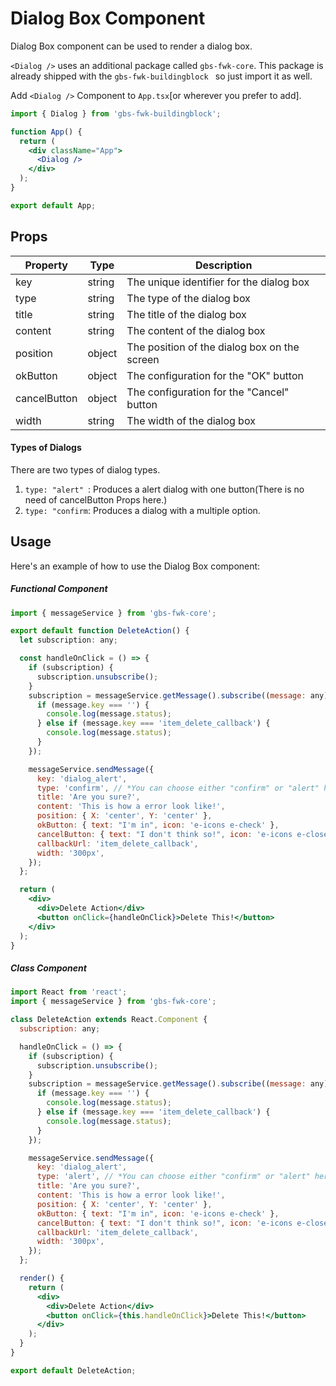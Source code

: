 # Dialog Box Component

Dialog Box component can be used to render a dialog box.

`<Dialog />` uses an additional package called `gbs-fwk-core`. This package is already shipped with the `gbs-fwk-buildingblock ` so just import it as well.

Add `<Dialog />` Component to `App.tsx`[or wherever you prefer to add].

```jsx copy filename="App.tsx"
import { Dialog } from 'gbs-fwk-buildingblock';

function App() {
  return (
    <div className="App">
      <Dialog />
    </div>
  );
}

export default App;
```

## Props

| Property     | Type   | Description                                  |
| ------------ | ------ | -------------------------------------------- |
| key          | string | The unique identifier for the dialog box     |
| type         | string | The type of the dialog box                   |
| title        | string | The title of the dialog box                  |
| content      | string | The content of the dialog box                |
| position     | object | The position of the dialog box on the screen |
| okButton     | object | The configuration for the "OK" button        |
| cancelButton | object | The configuration for the "Cancel" button    |
| width        | string | The width of the dialog box                  |

#### Types of Dialogs

There are two types of dialog types.

1. `type: "alert" `: Produces a alert dialog with one button(There is no need of cancelButton Props here.)
2. `type: "confirm`: Produces a dialog with a multiple option.

## Usage

Here's an example of how to use the Dialog Box component:

##### Functional Component

```jsx copy filename="App.tsx"
import { messageService } from 'gbs-fwk-core';

export default function DeleteAction() {
  let subscription: any;

  const handleOnClick = () => {
    if (subscription) {
      subscription.unsubscribe();
    }
    subscription = messageService.getMessage().subscribe((message: any) => {
      if (message.key === '') {
        console.log(message.status);
      } else if (message.key === 'item_delete_callback') {
        console.log(message.status);
      }
    });

    messageService.sendMessage({
      key: 'dialog_alert',
      type: 'confirm', // *You can choose either "confirm" or "alert" here!
      title: 'Are you sure?',
      content: 'This is how a error look like!',
      position: { X: 'center', Y: 'center' },
      okButton: { text: "I'm in", icon: 'e-icons e-check' },
      cancelButton: { text: "I don't think so!", icon: 'e-icons e-close' },
      callbackUrl: 'item_delete_callback',
      width: '300px',
    });
  };

  return (
    <div>
      <div>Delete Action</div>
      <button onClick={handleOnClick}>Delete This!</button>
    </div>
  );
}
```

##### Class Component

```jsx copy filename="App.tsx"
import React from 'react';
import { messageService } from 'gbs-fwk-core';

class DeleteAction extends React.Component {
  subscription: any;

  handleOnClick = () => {
    if (subscription) {
      subscription.unsubscribe();
    }
    subscription = messageService.getMessage().subscribe((message: any) => {
      if (message.key === '') {
        console.log(message.status);
      } else if (message.key === 'item_delete_callback') {
        console.log(message.status);
      }
    });

    messageService.sendMessage({
      key: 'dialog_alert',
      type: 'alert', // *You can choose either "confirm" or "alert" here!
      title: 'Are you sure?',
      content: 'This is how a error look like!',
      position: { X: 'center', Y: 'center' },
      okButton: { text: "I'm in", icon: 'e-icons e-check' },
      cancelButton: { text: "I don't think so!", icon: 'e-icons e-close' },
      callbackUrl: 'item_delete_callback',
      width: '300px',
    });
  };

  render() {
    return (
      <div>
        <div>Delete Action</div>
        <button onClick={this.handleOnClick}>Delete This!</button>
      </div>
    );
  }
}

export default DeleteAction;
```
